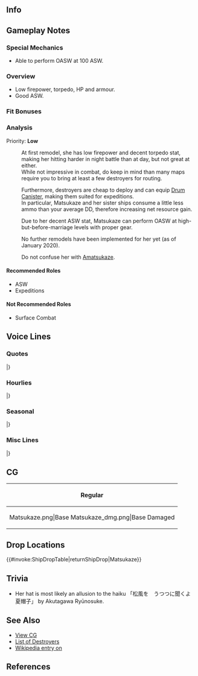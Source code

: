 ==Info==
{{KanmusuInfo|274}}
{{KanmusuInfo|274a}}

==Gameplay Notes==
===Special Mechanics===
* Able to perform OASW at 100 ASW.

===Overview===
* Low firepower, torpedo, HP and armour.
* Good ASW.

===Fit Bonuses===
{{:{{BASEPAGENAME}}/Equipment Bonuses}}
{{clear}}

===Analysis===
Priority: '''Low'''

:At first remodel, she has low firepower and decent torpedo stat, making her hitting harder in night battle than at day, but not great at either.
:While not impressive in combat, do keep in mind than many maps require you to bring at least a few destroyers for routing.

:Furthermore, destroyers are cheap to deploy and can equip [[Drum Canister]], making them suited for expeditions.
:In particular, Matsukaze and her sister ships consume a little less ammo than your average DD, therefore increasing net resource gain.

:Due to her decent ASW stat, Matsukaze can perform OASW at high-but-before-marriage levels with proper gear.

:No further remodels have been implemented for her yet (as of January 2020). 

:Do not confuse her with [[Amatsukaze]].


====Recommended Roles====
* ASW
* Expeditions

====Not Recommended Roles====
* Surface Combat

==Voice Lines==
===Quotes===
{{ShipquoteHeader}}
{{ShipquoteKai
|scenario = Introduction
|origin = 僕が神風型駆逐艦四番艦、松風だ。キミが僕の司令官か。
いいね。僕の背中は任せたよ！ さあ、一緒に行こう！
|translation = I'm Matsukaze, the 4th ship of the Kamikaze-class destroyers. So you're my commander, huh?
Sweet. I'll leave everything to you then! All right, let's go!
|audio = Matsukaze-Intro.mp3
}}
{{ShipquoteKai
|scenario = Introduction
|kai = yes
|origin = 僕が神風型駆逐艦四番艦、松風だ。君はそうさ、僕の司令官。
もちろんさ、僕の背中は任せきりさ。さぁ、一緒に行こう！ 
|translation = I'm Matsukaze, the 4th ship of the Kamikaze-class destroyers. And of course you're my commander.
Naturally, that means you've got my back!  All right, let's go!
|audio = MatsukazeKai-Intro.mp3
}}
{{ShipquoteKai
|scenario = Library
|origin = 神風型駆逐艦、その四番艦、松風だ。旧式だって？　は！冗談じゃない。
攻略作戦から南方ソロモン方面の最前線、そして船団護衛まで、戦線を支えた僕たちを忘れようたって、そうはいかないさ。
神風型の仲間達、そしてこの松風、忘れんなよ。頼んだぜ。
|translation = I'm Matsukaze, the 4th ship of the Kamikaze-class destroyers. What do you mean, we're outdated? Are you kidding me?!
Don't you dare to forget how　we provided support at the front, from capture operations at the Southern Solomon Islands to escorting fleets.
Seriously, don't just forget about us Kamikaze-class, not to mention me.
|audio = Matsukaze-Library.mp3
}}
{{ShipquoteKai
|scenario = Secretary 1
|origin = 何だい？
|translation = What is it?
|audio = Matsukaze-Sec1.mp3
}}
{{ShipquoteKai
|scenario = Secretary 1
|kai = yes
|origin = 君、呼んだかい？ 
|translation = Did you call me?
|audio = MatsukazeKai-Sec1.mp3
}}
{{ShipquoteKai
|scenario = Secretary 2
|origin = 良いね～、そういうのは好きさ。
|translation = Sweet, I like that.
|audio = Matsukaze-Sec2.mp3
}}
{{ShipquoteKai
|scenario = Secretary 3
|origin = そういうの有りなんだ。へ～ぇ良いね。僕も嫌いじゃない。
あぁ姉貴？大丈夫、彼女もキミのことは嫌いじゃないはず。問題ないよ。
|translation = I guess that's a thing now. Huh. I'm okay with this.
Oh, my sister? Don't worry, I bet she likes you too. No problemo.
|audio = Matsukaze-Sec3.mp3
}}
{{ShipquoteKai
|scenario = Secretary (idle)
|origin = キミ、忙しそうだな。はぁ、仕方ない。姉貴でもからかいに行こうかな。
おーい姉貴！ ……あぁ？ いきなり説教かよぉ。どっちかっていうとさ？ 
姉貴のその大きいの、はぁ何だかなぁってさ。あっは、姉貴すぐ怒るよな！
|translation = You look busy. Oh well. Time to annoy sister dearest.
Hey~! ...Huh? Aaaand she's already scolding me. What gives?
And seriously, why do hers have to be so big? Anyway, don't piss her off!
|audio = Matsukaze-SecIdle.mp3
}}
{{ShipquoteKai
|scenario = Secretary (Married)
|origin = キミ、少し顔色が悪いね。近くで見せてごらん？
うーん……キミ、少し熱があるんじゃないかな？　仕方ない。僕がおぶっていこう。遠慮するな！
重くはっ……ないさっ……！　うっ！
|translation = You look a bit pale don't you?  Let me take a closer look and see.  Yup, you have a bit of a fever don't you?  Well I guess it can't be helped.  Let me carry you for awhile.  Alright then, full power!  Heavy...ha...lift!  Ugh! 
|audio = Matsukaze-SecMarried.mp3
}}
{{ShipquoteKai
|scenario = Wedding
|origin = キミにしては珍しいね。こんなところに僕を一人呼び出すなんてさ。
まさか、一生の告白でもしてくれるのかい？　あは！　そのまさかなのかな？
……そうなのかい？　はぁ……ありがとう……。待って、いたよ……。
そうさ、キミは待たせすぎなんだ！
|translation = This isn't like you, calling me out someplace like that?  It couldn't be, you plan to make a once-in-a-lifetime confession?  Aha!  I wonder if that's it?  It is?  Haa...thank you.  Wait just a moment...you kept me waiting too long!
|audio = Matsukaze-Wedding.mp3
}}
{{ShipquoteKai
|scenario = Player's Score
|origin = あぁ、情報か……大切さ。一緒に見ようか。
|translation = Ah yes, the report...... it's pretty important. Wanna have a look at it?
|audio = Matsukaze-PlayerScore.mp3
}}
{{ShipquoteKai
|scenario = Joining the Fleet
|origin = 第五駆逐隊、松風、出る。君たちも付いておいで。
|translation = DesRon 5, Matsukaze, heading out. Follow me, guys.
|audio = Matsukaze-JoinFleet.mp3
}}
{{ShipquoteKai
|scenario = Joining the Fleet
|kai = yes
|origin = 五水戦、松風！君たちも付いておいて！ 
|translation =5th Torpedo Squad, Matsukaze, heading out. Follow me, guys.
|audio = MatsukazeKai-JoinFleet.mp3
}}
{{ShipquoteKai
|scenario = Equipment 1
|origin = 有り、かな。
|translation = This is fine, I guess.
|audio = Matsukaze-Equip1.mp3
}}
{{ShipquoteKai
|scenario = Equipment 2
|origin = んー、これは無し。……いや、行けるか？ キミ、良いセンスだ！
|translation = Hmm, this doesn't fit. ......No wait, it might actually. Huh, nice sense you have there!
|audio = Matsukaze-Equip2.mp3
}}
{{ShipquoteKai
|scenario = Equipment 3
|origin = こういうの、嫌いじゃない。
|translation = I'm okay with this. 
|audio = Matsukaze-Equip3.mp3
}}
{{ShipquoteKai
|scenario = Supply
|origin = あっは、やるじゃんか！
|translation = Oh, awesome!
|audio = Matsukaze-Supply.mp3
}}
{{ShipquoteKai
|scenario = Docking (Minor Damage)
|origin = 失敬、少し下がるよ。
|translation = 'Cuse me, gotta hang back for a bit.
|audio = Matsukaze-DockMinor.mp3
}}
{{ShipquoteKai
|scenario = Docking (Major Damage)
|origin = まいったな失敗した。キミに迷惑をかける。
|translation = Whoops, I failed. Sorry for giving you trouble.
|audio = Matsukaze-DockMajor.mp3
}}
{{ShipquoteKai
|scenario = Construction
|origin = あぁ、完成したね
|translation = Oh, it's done, isn't it?
|audio = Matsukaze-Construction.mp3
}}
{{ShipquoteKai
|scenario = Returning from Sortie
|origin = 良いね、艦隊が港に戻る。好きだな、僕はこのタイミング。
|translation = All right, fleet's returning to port. I just love my timing.
|audio = Matsukaze-SortieReturn.mp3
}}
{{ShipquoteKai
|scenario = Starting a Sortie
|origin = 松風、抜錨だ。 あっはは、この風有りだねぇ。進もう！
|translation = Matsukaze, heading out. Ahaha, nailed it. Let's move!
|audio = Matsukaze-Sortie.mp3
}}
{{ShipquoteKai
|scenario = Starting a Sortie
|kai = yes
|origin = 特設護衛船団か…良いだろう、守りきるまで！苦しい戦いは、慣れている！ 
|translation =We're a special escort fleet, full capable of defending too!  I'm well used to painful battles!
|audio = MatsukazeKai-Sortie.mp3
}}
{{ShipquoteKai
|scenario = Starting a Battle
|origin = おおっと、お客さんか。艦隊、砲戦用意！ 良いかい、行くよ！
|translation = Uh-oh, we've got a visitor. Get ready to engage, fleet! All right, let's go!
|audio = Matsukaze-BattleStart.mp3
}}
{{ShipquoteKai
|scenario = Attack
|origin = 遅いよ、キミ。貰った！
|translation = You're too slow. Gotcha!
|audio = Matsukaze-Attack.mp3
}}
{{ShipquoteKai
|scenario = Night Battle Attack 
|origin = そこか！ 悪いね、頂きだ！
|translation = There you are! Sorry, but gotcha!
|audio = Matsukaze-NightAttack.mp3
}}
{{ShipquoteKai
|scenario = Night Battle
|origin = 追撃戦、嫌いじゃないんだ。行ってみようか！
|translation = I kinda like pursuit battles. Let's go then!
|audio = Matsukaze-NightBattle.mp3
}}
{{ShipquoteKai
|scenario = MVP
|origin = あはっ、僕かい？ いやぁ良いよ、そういうの要らないんだ。キミの気持ちだけ貰っておく。
|translation = Wait, me? Nah, it's fine, I don't need that. But thanks, it's the thought that counts.
|audio = Matsukaze-MVP.mp3
}}
{{ShipquoteKai
|scenario = MVP
|kai = yes
|origin = ああ、僕かい？いや、いいよ。そういうのいらないんだ。でも…君の気持ちなら…もらっておこう…かな？ 
|translation = Ah, me?  Nah, it's fine, I don't need that. But thanks, it's the thought that counts and I'll accept that, okay?
|audio = MatsukazeKai-MVP.mp3
}}
{{ShipquoteKai
|scenario = Minor Damage 1
|origin = あっは、やるじゃんか！
|translation = Oh shit, you got me!
|audio = Matsukaze-MinorDamage1.mp3
}}
{{ShipquoteKai
|scenario = Minor Damage 2
|origin = は、やるじゃんか！ 
|translation = Ha, not bad at all!
|audio = Matsukaze-MinorDamage2.mp3
}}
{{ShipquoteKai
|scenario = Major Damage
|origin = キミたちやってくれるよねぇ。僕意外としぶといよ？ もう沈む気は、ないから！
|translation = Now you've done it. I can be surprisingly stubborn, you know. I ain't gonna sink here! 
|audio = Matsukaze-MajorDamage.mp3
}}
{{ShipquoteKai
|scenario = Sunk
|origin = あれ……？　これって……。僕、また沈むのかい？
今度は、護れた、かな……？　なあ……姉貴……。
|translation = ....Huh?  This can't be.  I'm sinking again?  I couldn't protect them this time either, could I....?  Hey...big sis...
|audio = Matsukaze-Sinking.mp3
}}
|} <references/>

{{clear}}

===Hourlies===
{{ShipquoteHeader | type = hourly}}
{{ShipquoteKai
|scenario = 00:00 
|origin = キミの手伝い、今日は僕が担当だ。いいね？
|translation = Today it's my turn to help you out. Sounds good?
|audio = MatsukazeKai-0000.mp3
}}
{{ShipquoteKai
|scenario = 01:00 
|origin = マルヒト、マルマル。そう、1時だ。
|translation = 0100.  Yup, it's one o'clock.
|audio = MatsukazeKai-0100.mp3
}}
{{ShipquoteKai
|scenario = 02:00 
|origin = マルフタ、マルマル。2時だね。
|translation = 0200. I see it's two o'clock.
|audio = MatsukazeKai-0200.mp3
}}
{{ShipquoteKai
|scenario = 03:00 
|origin = マルサンマルマル。え？　もっと喋ってくれって？　キミ、難しいことを言うねぇ……。
|translation = 0300. Eh?  Talk a bit more?  Well aren't you hard to please, are you...
|audio = MatsukazeKai-0300.mp3
}}
{{ShipquoteKai
|scenario = 04:00 
|origin = マルヨンマルマル。キミも少し眠そうだ。どうだろう、少しだけ横になっては？
必要なら、僕も添い寝しようか？　あはっ、冗談、冗談！
|translation = 0400.  you're a bit sleepy too, aren't you?  How about you lie down for a bit?  I'll join you if you want. Ahaha, nope, just kidding!  
|audio = MatsukazeKai-0400.mp3
}}
{{ShipquoteKai
|scenario = 05:00 
|origin = マルゴーマルマル。そろそろ朝だ。みんなを起こそうか。
あぁ、朝焼けかぁ。綺麗なものだなぁ。嫌いじゃない。
|translation = 0500.  It's almost morning.  Should we go wake everyone up?  Aah, the morning glow.  It's beautiful, isn't it?  Not bad at all.
|audio = MatsukazeKai-0500.mp3
}}
{{ShipquoteKai
|scenario = 06:00 
|origin = マルロクマルマル。みんな、朝だ。あぁ、姉貴も。おはよう、朝は元気だね。
|translation = 0600.  Everyone, it's morning.  Ah, good morning, sis. Still early and already full of pep, aren't we? 
|audio = MatsukazeKai-0600.mp3
}}
{{ShipquoteKai
|scenario = 07:00 
|origin = マルナナマルマル。キミ、朝飯はどうする？　姉貴に一緒に作ってもらおうか？
意外と、悪くはないよ。
|translation = 0700. What would you like for breakfast? Sis and me could make something for you if you want.
|audio = MatsukazeKai-0700.mp3
}}
{{ShipquoteKai
|scenario = 08:00 
|origin = マルハチマルマル。そうかぁ……。姉貴の飯はキミには少し物足りないのかぁ……。
じゃあ、僕も今度作ってみる、かな？　どうだろうか？
|translation = 0800.  I see....her meals aren't quite enough for you... Well, how about I try making some this time?  How does that sound?
|audio = MatsukazeKai-0800.mp3
}}
{{ShipquoteKai
|scenario = 09:00 
|origin = マルキュウマルマル……！　えぇ？　なぜ息が上がってるかって？
そりゃ、姉貴の奴の朝練だよ朝練。はあ……こればっかりは仕方ないね。
|translation = 0900...!  Huh?  Why I'm breathing so heavily?  Well, it's my dear big sister's morning practice after all.  *sigh*.....If there's one thing I have to put up with, it's that.
|audio = MatsukazeKai-0900.mp3
}}
{{ShipquoteKai
|scenario = 10:00 
|origin = ヒトマルマルマル。姉貴なぁ……。黙ってればいい女なんだけどねぇ。
なあキミ、キミはどう思う？
|translation = 1000.  You know, my sister... she'd be such a nice woman if she just shut up for once.  So, what do ''you'' think?
|audio = MatsukazeKai-1000.mp3
}}
{{ShipquoteKai
|scenario = 11:00 
|origin = ヒトヒトマルマル。さて、キミ、お昼はどうする？　間宮の新作、試してみないか？
|translation = 1100.  Alright then, what'd you like for lunch?  I heard Mamiya has something new on her menu. Wanna try it?
|audio = MatsukazeKai-1100.mp3
}}
{{ShipquoteKai
|scenario = 12:00 
|origin = ヒトフタマルマル。あぁ、有りだこれ！　間宮特製新作ハヤシライス！　これはいける！
キミのも一口貰っていいか？　おっ、これもいいなぁ！
|translation = 1200.  Ah, this is it!  Mamiya's new special Hayashi Rice.  Let's get this!  Could I get a bite of yours too?  Oh, this is also great!
|audio = MatsukazeKai-1200.mp3
}}
{{ShipquoteKai
|scenario = 13:00 
|origin = ヒトサンマルマル。食べたね。運動しないと。
|translation = 1300.  Done eating.  Now we gotta exercise.
|audio = MatsukazeKai-1300.mp3
}}
{{ShipquoteKai
|scenario = 14:00 
|origin = ヒトヨンマル……おっ、ミナ、ミカ！　元気そうだね？　さっちんはどうした？
……そうか、いいね！　よろしく言っといてな！
|translation = 1400..oh, Mina, Mika!  Are you doing well?  Where's Sacchin?  I see, that's cool!  Glad to hear that! <ref>[[Minazuki]], [[Mikazuki]] and [[Satsuki]].</ref>
|audio = MatsukazeKai-1400.mp3
}}
{{ShipquoteKai
|scenario = 15:00 
|origin = ヒトゴーマルマル。ふわぁ……ちょっと眠くなるねぇ、この時間。
横になっちゃおうか？　ふっ、少しだけさ。
|translation = 1500.  *yawn*....I always get a little sleepy around this time.  Should I lie down for a bit? Eh, a little bit wouldn't hurt. 
|audio = MatsukazeKai-1500.mp3
}}
{{ShipquoteKai
|scenario = 16:00 
|origin = ヒトロクマルマル。おっ、うーちゃん！　夕の字はまだかい？
あいつ本当は照れ屋だかんなぁ。まっ、気長に待つこった！　な？
|translation = 1600.  Oh, U-chan!  Have you seen Yuu?  She sure is shy.  Oh well, I'll just wait patiently for her!  Kay?<ref>Asking [[Uzuki]] about Yuuzuki, the last Mutsuki class that hasn't been released.</ref>
|audio = MatsukazeKai-1600.mp3
}}
{{ShipquoteKai
|scenario = 17:00 
|origin = ヒトナナマルマル。キミ？
……あの夕日、赤いな。血のようにも見えるよね……。あっは！　冗談さ、冗談！
|translation = 1700.  Hey you?  The evening sun sure is red.  It looks just like blood.  Aha!  I'm joking, I'm joking!
|audio = MatsukazeKai-1700.mp3
}}
{{ShipquoteKai
|scenario = 18:00 
|origin = ヒトハチマルマル。夕飯はどうする？　僕の手料理といってみますか？
まだ早いかな？　どうだろう？　あぁ、ごめん。作ってくれって意味じゃあ……ないけど……。
ふっ……キミ、上手いんだってね？
|translation = 1800.  What should we get for dinner?  Would you like me to make something myself? Or is it still too early?  What do you think?  Ah, sorry.  I didn't mean it like that...it's nothing.  Huh...... hey you, I bet you're pretty good at cooking, no?
|audio = MatsukazeKai-1800.mp3
}}
{{ShipquoteKai
|scenario = 19:00 
|origin = ヒトキュウマルマル。あっは！　ホントにうまそう！　キミやるねぇ！　頂いていいかな？
ふふ、頂きます！　はむ……うん、おいしいよこれ！　すごいなぁキミ！
|translation = 1900.  Aha!  This looks really delicious!  Good job!  Can I dig in?  Haha, here I go!  *Chew* Oh wow, it really is delicious!  You're awesome!
|audio = MatsukazeKai-1900.mp3
}}
{{ShipquoteKai
|scenario = 20:00 
|origin = フタマルマルマル。ふわぁ……お腹いっぱいだよ。ご馳走様！　いいねぇ、手料理はさぁ！
|translation = 2000.  Ugh...I'm so full.  Thanks for the meal.  Home cooking sure is awesome!
|audio = MatsukazeKai-2000.mp3
}}
{{ShipquoteKai
|scenario = 21:00 
|origin = フタヒトマルマル。ああ……なるほど、そういう時間ね。
一応僕も三水戦時代もあるからさ、まあ、有りっちゃ有りなんだけれども。
|translation = 2100.  Ah, I see.  It's <i>that</i> time. Well, I used to be part of Desron 3, sooo... yeah, I suppose this is nice. 
|audio = MatsukazeKai-2100.mp3
}}
{{ShipquoteKai
|scenario = 22:00 
|origin = フタフタマルマル。でも、夜はさ。ゆっくりしようよ。
キミの顔を見ながらさ。悪くないよな？ こんな時間も。なっ？
|translation = 2200.  But it's night now.  Let's take it easy.  What's with that look on your face?  This time isn't bad at all, don' you agree?
|audio = MatsukazeKai-2200.mp3
}}
{{ShipquoteKai
|scenario = 23:00 
|origin = フタサンマルマル。キミ、今日はお疲れ様だ。また明日も頑張ろう。
今日は楽しかった。おやすみ。いい夢を。
|translation = 2300.  Hey you, good job today.  Keep it up tomorrow too.  I had fun today.  G'night and sweet dreams.
|audio = MatsukazeKai-2300.mp3
}}
|} <references/>

{{clear}}

===Seasonal===
{{SeasonalHeaderOld}}
{{SeasonalQuote
|scenario = [[Seasonal/White_Day_2017|White Day 2017]]
|origin = 姉貴、ちょっとクッキーってやつを焼いてみたんだ。どうだろ、喰える？…あぁ、よしっ。キミ、これをあげる。いつものお礼さ、意味はないぜ。
|translation =	I tried baking some cookies, Aneki. Want to try some? …Ah, great. Hey you, these are for you. It’s just to thank you for everything, there’s nothing special behind it.
|audio = Matsukaze_White_Day_2017.mp3
|notes = 
}}
{{SeasonalQuote
|scenario = [[Seasonal/Fourth_Anniversary|4th Anniversary]]
|origin = 君、すごいな！艦隊は五年目に入るんだって？びっくりだよ！三年と八ヶ月を、超えたんだな…
|translation =	You’re amazing! The fleet is in it’s 5th year? I’m shocked! I just lasted 3 years and 8 months…<ref>Referring to her wartime career.</ref>
|audio = Matsukaze_4th_Anniversary_Sec1_2017.mp3
|notes = 
}}
{{SeasonalQuote
|scenario = [[Seasonal/Rainy_Season_2017|Rainy Season 2017]]
|origin = そうだな、僕らしくもないが。この季節は色々考える。考えても、答えが出るわけでもないんだ。うふふふぅ。まあ、いいじゃないか？そのこともあるのさ。
|translation =	Yeah, this isn’t like me at all. This season gives me lots to think about. But all the thinking still doesn’t give me any answers. Ufufufu. Well, that’s fine right? Things are the way they are.
|audio = Matsukaze_Rainy_Season_Sec1_2017.mp3
|notes = 
}}
{{SeasonalQuote
|scenario = [[Seasonal/Early_Summer_2017|Early Summer 2017]]
|origin = よし、越えたな。はぁ、僕もちょっとナーバスになっていたのだ。よし、進めろぞ。行こう。
|translation =	Great, I made it through. Whew, I was just a bit nervous. Alright, let’s keep heading forwards. Let’s go.
|audio = Matsukaze_Sec1_Summer_2017.mp3
|notes = 
}}
{{SeasonalQuote
|scenario = [[Seasonal/Summer_2017|Midsummer 2017]]
|origin = 姉貴、ナーバスだな？気にするな、僕はここにいる。どこに行かない。大丈夫、大丈夫さ。
|translation =	Are you nervous, Aneki? Don’t worry, I’m here for you. I’m not going anywhere. Everything will be alright.
|audio = Matsukaze_Sec1_Midsummer_2017.mp3
|notes = 
}}
{{SeasonalQuote
|scenario = [[Seasonal/Autumn_2017|Autumn 2017]]
|origin = 秋か…嫌いじゃないだが、姉貴がな…なんか極端なんだよな。まあ、爽やかなのはありなんだけどさ。君はどう思うよ？
|translation =	It’s autumn… I don’t mind it but, Aneki… kind of goes overboard. Well, there is something refreshing about this. Don’t you think so?
|audio = Matsukaze_Autumn_2017_Sec1.mp3
|notes = 
}}
{{SeasonalQuote
|scenario = [[Seasonal/Saury_2017|Saury Festival 2017]]
|origin = 来たか？鎮守府秋刀魚祭り、何気に待ってたぜ！そうさ、この近海は得意なんだ。水先案内人は僕に任せておけって。
|translation =	It’s here? I was so waiting for the Naval Base Saury Festival! That’s right, I know these coastal waters well. Leave the piloting to me.<ref>She’s talking about being a [https://en.wikipedia.org/wiki/Maritime_pilot maritime pilot].</ref>
|audio = Matsukaze_Sec1_Saury_2017.mp3
|notes = 
}}
{{SeasonalQuote
|scenario = [[Seasonal/Late_Autumn_2017|Late Autumn 2017]]
|origin = 姉貴、何やってんだ？こたつ？へぇ、そんなに履いてたら太っちあうぜ。あぁ、意外といいなこれ。うわぁ、侮れない。
|translation =	What are you doing, Aneki? A kotatu? Heh, you’ll get fat if you spend too much time under there. Ah, it’s surprisingly nice. Whoa, I can’t underestimate this.
|audio = Oboro_Late_Autumn_2017_Sec1.mp3
|notes = 
}}
{{SeasonalQuote
|scenario = [[Seasonal/Christmas_2017|Christmas 2017]]
|origin = はぁ、クリスマスか。この泡の洋酒が最高だ。不思議だな、いくらでもいける。どうだ、君？僕と飲みくらべをしないか？負けるつもりはないよ。
|translation =	Hah, so it’s Christmas. This bubbly liquor is the best. It’s so strange, I feel like I can drink a lot. How about it? Want to have a drinking contest with me? I won’t lose.
|audio = Matsukaze_Christmas_Sec1.mp3
|notes = 
}}
{{SeasonalQuote
|scenario = [[Seasonal/New_Year_2018|New Year 2018]]
|origin = 姉貴引っ張るなって！ 大丈夫、新年くらいビシっと決めるさ。司令官、新春のお慶びを申し上げます！……なぁ？ こんなもんさ。痛っ！ なんでだよ！？
|translation =	You don’t have to push me to do this, Aneki! It’s fine, I know you have to take New Year’s seriously. I wish you a very Happy New Year, Commander! …See? Just like that. Ouch! What was that for!?
|audio = Matsukaze_New_Years_2018_Sec1.mp3
|notes = 
}}
{{SeasonalQuote
|scenario = [[Seasonal/Setsubun_2018|Setsubun 2018]]
|origin = 節分か。いいね、嫌いじゃない。姉貴、行くぜ！覚悟はいいかい？狙え、って！夾叉！次弾装填！よし、ってー！
|translation =	It’s Setsubun. That’s fine, I don’t mind it. Here I go, Aneki! Are you ready? Aim, fire! Bracketed! Load the next shot! Alright, fire!
|audio = Matsukaze_Setsubun_2018_Sec1.mp3
|notes = 
}}
{{SeasonalQuote
|scenario = [[Seasonal/Valentine%27s_Day_2018|Valentine’s Day 2018]]
|origin = 何だ、何だ、このチョコレっとは？僕もらったって仕方ないだろう。なぁ、きみ？ん、どうした？なぁ、きみ？
|translation =	What’s with all these chocolates? There’s no use giving them to me. Right? Hmm, what’s wrong? Hey?
|audio = Matsukaze_Valentines_2018_Sec_1.mp3
|notes = 
}}
{{SeasonalQuote
|scenario = [[Seasonal/Fifth_Anniversary|5th Anniversary]]
|origin = 君、ちょっとありえないな。艦隊は六年目を入るそうじゃないか。五周年とはね、感慨深いよ。
|translation =	You know, I find this kinda hard to believe. I heard that the fleet was entering it’s 6th year. A 5th Anniversary is really impressive.  
|audio = Matsukaze_5th_Anniversary_Sec1.mp3
|notes = 
}}
{{SeasonalQuote
|scenario = [[Seasonal/Seventh_Anniversary|7th Anniversary]]
|origin = いいね。素敵な日だ。君とこうして祝える、これを幸せと言うんだ。
|translation =	Good. This is a wonderful day. Celebrating together with you like this is what I call happiness.
|audio = Matsukaze_7th_Anniversary_Secretary_1.mp3
|notes = 
}}
|}<references/>

{{clear}}

===Misc Lines===
{{SeasonalHeaderOld}}
{{SeasonalQuote
|scenario = [[Early_Fall_2018_Event|Early Fall 2018 Event]]
|origin = あはぁ、好きだよ、こういうの。
|translation =	Aha, I like this.
|audio = MatsukazeKai-Friend_Fleet_1.mp3
|notes = Friend Fleet Line
}}
|}<references/>

{{clear}}

==CG==
{| class="mw-collapsible mw-collapsed wikitable" style="width: 100%;"
!Regular
|-
|<gallery>
Matsukaze.png|Base
Matsukaze_dmg.png|Base Damaged
</gallery>
|}

== Drop Locations ==
{{#invoke:ShipDropTable|returnShipDrop|Matsukaze}}

==Trivia==

* Her hat is most likely an allusion to the haiku 「松風を　うつつに聞くよ　夏帽子」<!-- Translation Needed(?) --> by Akutagawa Ryūnosuke.

==See Also==
*[[{{PAGENAME}}/Gallery|View {{PAGENAME}} CG]]
*[[EliteDD|List of Destroyers]]
*[[wikipedia:Japanese_destroyer_Matsukaze_(1923)|Wikipedia entry on {{PAGENAME}}]]

==References==
<references/>

{{shiplist}}